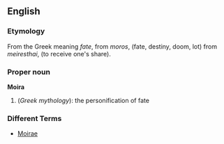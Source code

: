 ==English==
===Etymology===
From the Greek meaning ''fate'', from ''moros'', (fate, destiny, doom, lot) from ''meiresthai'', (to receive one's share).

===Proper noun===
'''Moira'''
{{wikipedia}}
# (''Greek mythology''): the personification of fate

===Different Terms===
* [[Moirae]]